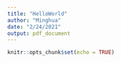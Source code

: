 ```yaml
---
title: "HelloWorld"
author: "Minghua"
date: "2/24/2021"
output: pdf_document
---
```


```r
knitr::opts_chunk$set(echo = TRUE)
```

